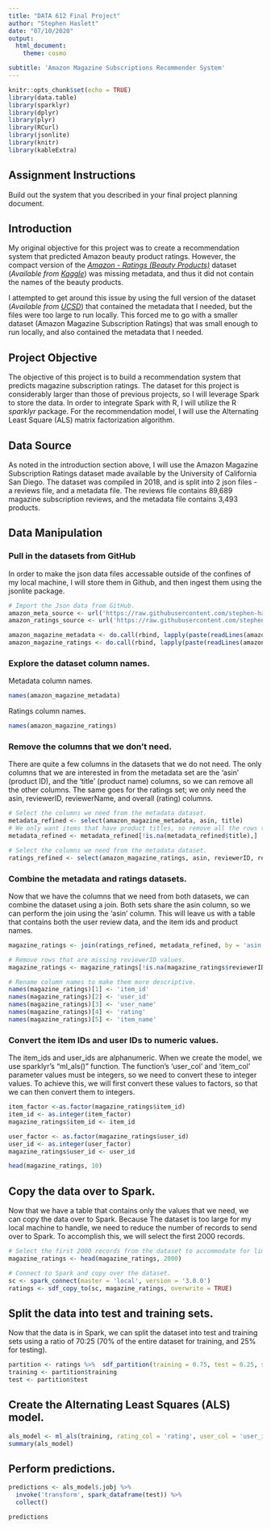 ```yaml
---
title: "DATA 612 Final Project"
author: "Stephen Haslett"
date: "07/10/2020"
output:
  html_document:
    theme: cosmo

subtitle: 'Amazon Magazine Subscriptions Recommender System'
---
```


```r
knitr::opts_chunk$set(echo = TRUE)
library(data.table)
library(sparklyr)
library(dplyr)
library(plyr)
library(RCurl)
library(jsonlite)
library(knitr)
library(kableExtra)
```


## Assignment Instructions
Build out the system that you described in your final project planning document.

## Introduction
My original objective for this project was to create a recommendation system that predicted Amazon beauty product ratings. However, the compact version of the [*Amazon - Ratings (Beauty Products)*](https://www.kaggle.com/skillsmuggler/amazon-ratings) dataset (*Available from [Kaggle](https://www.kaggle.com)*) was missing metadata, and thus it did not contain the names of the beauty products.

I attempted to get around this issue by using the full version of the dataset (*Available from [UCSD](http://deepyeti.ucsd.edu/jianmo/amazon/index.html)*) that contained the metadata that I needed, but the files were too large to run locally. This forced me to go with a smaller dataset (Amazon Magazine Subscription Ratings) that was small enough to run locally, and also contained the metadata that I needed.

## Project Objective
The objective of this project is to build a recommendation system that predicts magazine subscription ratings. The dataset for this project is considerably larger than those of previous projects, so I will leverage Spark to store the data. In order to integrate Spark with R, I will utilize the R *sparklyr* package. For the recommendation model, I will use the
Alternating Least Square (ALS) matrix factorization algorithm.

## Data Source
As noted in the introduction section above, I will use the Amazon Magazine Subscription Ratings dataset made available by the University of California San Diego. The dataset was compiled in 2018, and is split into 2 json files - a reviews file, and a metadata file. The reviews file contains 89,689 magazine subscription reviews, and the metadata file contains 3,493 products.


## Data Manipulation

### Pull in the datasets from GitHub
In order to make the json data files accessable outside of the confines of my local machine, I will store them in Github, and then ingest them using the jsonlite package.
```r
# Import the Json data from GitHub.
amazon_meta_source <- url('https://raw.githubusercontent.com/stephen-haslett/data612/612-final-project/amazon_magazine_meta.json')
amazon_ratings_source <- url('https://raw.githubusercontent.com/stephen-haslett/data612/612-final-project/amazon_magazine_ratings.json')

amazon_magazine_metadata <- do.call(rbind, lapply(paste(readLines(amazon_meta_source, warn = FALSE), collapse = ''), jsonlite::fromJSON))
amazon_magazine_ratings <- do.call(rbind, lapply(paste(readLines(amazon_ratings_source, warn = FALSE), collapse = ''), jsonlite::fromJSON))
```

### Explore the dataset column names.
Metadata column names.
```r
names(amazon_magazine_metadata)
```

Ratings column names.
```r
names(amazon_magazine_ratings)
```


### Remove the columns that we don't need.
There are quite a few columns in the datasets that we do not need. The only columns that we are interested in from the metadata set are
the 'asin' (product ID), and the 'title' (product name) columns, so we can remove all the other columns. The same goes for the ratings set;
we only need the asin, reviewerID, reviewerName, and overall (rating) columns.
```r
# Select the columns we need from the metadata dataset.
metadata_refined <- select(amazon_magazine_metadata, asin, title)
# We only want items that have product titles, so remove all the rows that do not have a title.
metadata_refined <- metadata_refined[!is.na(metadata_refined$title),]

# Select the columns we need from the metadata dataset.
ratings_refined <- select(amazon_magazine_ratings, asin, reviewerID, reviewerName, overall)
```


### Combine the metadata and ratings datasets.
Now that we have the columns that we need from both datasets, we can combine the dataset using a join. Both sets share the asin column,
so we can perform the join using the 'asin' column. This will leave us with a table that contains both the user review data, and the item ids
and product names. 
```r
magazine_ratings <- join(ratings_refined, metadata_refined, by = 'asin', type = 'right')

# Remove rows that are missing reviewerID values.
magazine_ratings <- magazine_ratings[!is.na(magazine_ratings$reviewerID),]

# Rename column names to make them more descriptive.
names(magazine_ratings)[1] <- 'item_id'
names(magazine_ratings)[2] <- 'user_id'
names(magazine_ratings)[3] <- 'user_name'
names(magazine_ratings)[4] <- 'rating'
names(magazine_ratings)[5] <- 'item_name'
```

### Convert the item IDs and user IDs to numeric values.
The item_ids and user_ids are alphanumeric. When we create the model, we use sparklyr's "ml_als()" function. The
function's 'user_col' and 'item_col' parameter values must be integers, so we need to convert these to
integer values. To achieve this, we will first convert these values to factors, so that we can then convert them to integers. 
```r
item_factor <-as.factor(magazine_ratings$item_id)
item_id <- as.integer(item_factor)
magazine_ratings$item_id <- item_id

user_factor <- as.factor(magazine_ratings$user_id)
user_id <- as.integer(user_factor)
magazine_ratings$user_id <- user_id

head(magazine_ratings, 10)
```


## Copy the data over to Spark.
Now that we have a table that contains only the values that we need, we can copy the data over to Spark.
Because The dataset is too large for my local machine to handle, we need to reduce the number of records to send over to Spark.
To accomplish this, we will select the first 2000 records.
```r
# Select the first 2000 records from the dataset to accommodate for limited resources on my local machine.
magazine_ratings <- head(magazine_ratings, 2000)

# Connect to Spark and copy over the dataset.
sc <- spark_connect(master = 'local', version = '3.0.0')
ratings <- sdf_copy_to(sc, magazine_ratings, overwrite = TRUE)
```


## Split the data into test and training sets.
Now that the data is in Spark, we can split the dataset into test and training sets using a ratio of 70:25
(70% of the entire dataset for training, and 25% for testing). 
```r
partition <- ratings %>%  sdf_partition(training = 0.75, test = 0.25, seed = 1099)
training <- partition$training
test <- partition$test
```


## Create the Alternating Least Squares (ALS) model.
```r
als_model <- ml_als(training, rating_col = 'rating', user_col = 'user_id', item_col = 'item_id', cold_start_strategy = 'drop')
summary(als_model)
```

## Perform predictions.
```r
predictions <- als_model$.jobj %>%
  invoke('transform', spark_dataframe(test)) %>%
  collect()

predictions
```